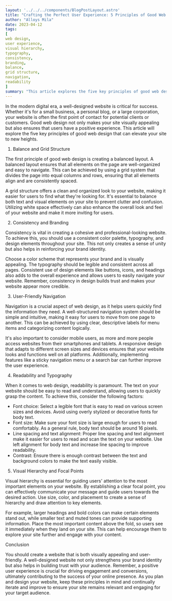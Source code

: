 ```yaml
---
layout: '../../../components/BlogPostLayout.astro'
title: "Crafting the Perfect User Experience: 5 Principles of Good Web Design"
author: "Alloys Mila"
date: 2023-04-12
tags:
[ 
web design,
user experience,
visual hierarchy,
typography,
consistency,
branding,
balance,
grid structure,
navigation,
readability
]
summary: "This article explores the five key principles of good web design that can elevate your site to new heights, including balance and grid structure, consistency and branding, user-friendly navigation, readability and typography, and visual hierarchy and focal points."
---
```


In the modern digital era, a well-designed website is critical for success. Whether it's for a small business, a personal blog, or a large corporation, your website is often the first point of contact for potential clients or customers. Good web design not only makes your site visually appealing but also ensures that users have a positive experience. This article will explore the five key principles of good web design that can elevate your site to new heights.

1. Balance and Grid Structure

The first principle of good web design is creating a balanced layout. A balanced layout ensures that all elements on the page are well-organized and easy to navigate. This can be achieved by using a grid system that divides the page into equal columns and rows, ensuring that all elements align and are consistently spaced.

A grid structure offers a clean and organized look to your website, making it easier for users to find what they're looking for. It's essential to balance both text and visual elements on your site to prevent clutter and confusion. Utilizing white space effectively can also enhance the overall look and feel of your website and make it more inviting for users.

2. Consistency and Branding

Consistency is vital in creating a cohesive and professional-looking website. To achieve this, you should use a consistent color palette, typography, and design elements throughout your site. This not only creates a sense of unity but also helps in reinforcing your brand identity.

Choose a color scheme that represents your brand and is visually appealing. The typography should be legible and consistent across all pages. Consistent use of design elements like buttons, icons, and headings also adds to the overall experience and allows users to easily navigate your website. Remember, consistency in design builds trust and makes your website appear more credible.

3. User-Friendly Navigation

Navigation is a crucial aspect of web design, as it helps users quickly find the information they need. A well-structured navigation system should be simple and intuitive, making it easy for users to move from one page to another. This can be achieved by using clear, descriptive labels for menu items and categorizing content logically.

It's also important to consider mobile users, as more and more people access websites from their smartphones and tablets. A responsive design that adapts to different screen sizes and devices ensures that your website looks and functions well on all platforms. Additionally, implementing features like a sticky navigation menu or a search bar can further improve the user experience.

4. Readability and Typography

When it comes to web design, readability is paramount. The text on your website should be easy to read and understand, allowing users to quickly grasp the content. To achieve this, consider the following factors:

- Font choice: Select a legible font that is easy to read on various screen sizes and devices. Avoid using overly stylized or decorative fonts for body text.
- Font size: Make sure your font size is large enough for users to read comfortably. As a general rule, body text should be around 16 pixels.
- Line spacing and text alignment: Proper line spacing and text alignment make it easier for users to read and scan the text on your website. Use left alignment for body text and increase line spacing to improve readability.
- Contrast: Ensure there is enough contrast between the text and background colors to make the text easily visible.

5. Visual Hierarchy and Focal Points

Visual hierarchy is essential for guiding users' attention to the most important elements on your website. By establishing a clear focal point, you can effectively communicate your message and guide users towards the desired action. Use size, color, and placement to create a sense of hierarchy and draw attention to key elements.

For example, larger headings and bold colors can make certain elements stand out, while smaller text and muted tones can provide supporting information. Place the most important content above the fold, so users see it immediately when they land on your site. This can help encourage them to explore your site further and engage with your content.

Conclusion

You should create a website that is both visually appealing and user-friendly. A well-designed website not only strengthens your brand identity but also helps in building trust with your audience. Remember, a positive user experience is crucial for driving engagement and conversions, ultimately contributing to the success of your online presence. As you plan and design your website, keep these principles in mind and continually iterate and improve to ensure your site remains relevant and engaging for your target audience.
